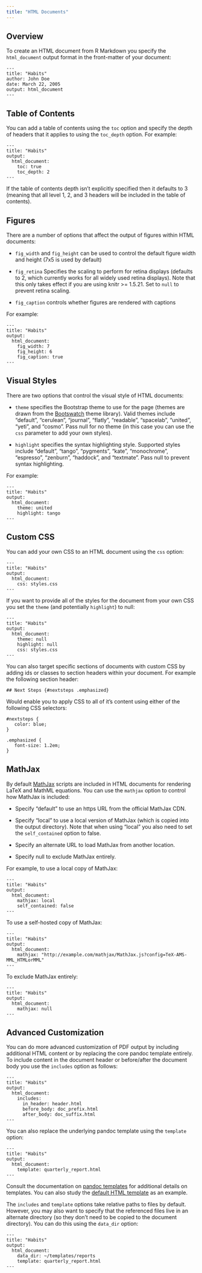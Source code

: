 ```yaml
---
title: "HTML Documents"
---
```


## Overview

To create an HTML document from R Markdown you specify the `html_document` output format in the front-matter of your document:

    ---
    title: "Habits"
    author: John Doe
    date: March 22, 2005
    output: html_document
    ---

## Table of Contents

You can add a table of contents using the `toc` option and specify the depth of headers that it applies to using the `toc_depth` option. For example:

    ---
    title: "Habits"
    output:
      html_document:
        toc: true
        toc_depth: 2
    ---

If the table of contents depth isn't explicitly specified then it defaults to 3 (meaning that all level 1, 2, and 3 headers will be included in the table of contents).

## Figures

There are a number of options that affect the output of figures within HTML documents:

* `fig_width` and  `fig_height` can be used to control the default figure width and height (7x5 is used by default)

* `fig_retina` Specifies the scaling to perform for retina displays (defaults to 2, which currently works for all widely used retina displays). Note that this only takes effect if you are using knitr >= 1.5.21. Set to `null` to prevent retina scaling.

* `fig_caption` controls whether figures are rendered with captions

For example:

    ---
    title: "Habits"
    output:
      html_document:
        fig_width: 7
        fig_height: 6
        fig_caption: true
    ---


## Visual Styles

There are two options that control the visual style of HTML documents:

* `theme` specifies the Bootstrap theme to use for the page (themes are drawn from the [Bootswatch](http://bootswatch.com/) theme library). Valid themes include "default", "cerulean", "journal", "flatly", "readable", "spacelab", "united", "yeti", and "cosmo". Pass null for no theme (in this case you can use the `css` parameter to add your own styles).

* `highlight` specifies the syntax highlighting style. Supported styles include "default", "tango", "pygments", "kate", "monochrome", "espresso", "zenburn", "haddock", and "textmate". Pass null to prevent syntax highlighting.

For example:

    ---
    title: "Habits"
    output:
      html_document:
        theme: united
        highlight: tango
    ---

## Custom CSS

You can add your own CSS to an HTML document using the `css` option:

    ---
    title: "Habits"
    output:
      html_document:
        css: styles.css
    ---

If you want to provide all of the styles for the document from your own CSS you set the `theme` (and potentially `highlight`) to null:

    ---
    title: "Habits"
    output:
      html_document:
        theme: null
        highlight: null
        css: styles.css
    ---

You can also target specific sections of documents with custom CSS by adding ids or classes to section headers within your document. For example the following section
header:

    ## Next Steps {#nextsteps .emphasized}

Would enable you to apply CSS to all of it's content using either of the following CSS selectors:

    #nextsteps {
       color: blue;
    }

    .emphasized {
       font-size: 1.2em;
    }


## MathJax

By default [MathJax](http://www.mathjax.org/) scripts are included in HTML documents for rendering LaTeX and MathML equations. You can use the `mathjax` option to control how MathJax is included:

* Specify "default" to use an https URL from the official MathJax CDN.

* Specify "local" to use a local version of MathJax (which is copied into the output directory). Note that when using "local" you also need to set the `self_contained` option to false.

* Specify an alternate URL to load MathJax from another location.

* Specify null to exclude MathJax entirely.

For example, to use a local copy of MathJax:

    ---
    title: "Habits"
    output:
      html_document:
        mathjax: local
        self_contained: false
    ---

To use a self-hosted copy of MathJax:

    ---
    title: "Habits"
    output:
      html_document:
        mathjax: "http://example.com/mathjax/MathJax.js?config=TeX-AMS-MML_HTMLorMML"
    ---

To exclude MathJax entirely:

    ---
    title: "Habits"
    output:
      html_document:
        mathjax: null
    ---

## Advanced Customization

You can do more advanced customization of PDF output by including additional HTML  content or by replacing the core pandoc template entirely. To include content in the document header or before/after the document body you use the `includes` option as follows:

    ---
    title: "Habits"
    output:
      html_document:
        includes:
          in_header: header.html
          before_body: doc_prefix.html
          after_body: doc_suffix.html
    ---

You can also replace the underlying pandoc template using the `template` option:

    ---
    title: "Habits"
    output:
      html_document:
        template: quarterly_report.html
    ---

Consult the documentation on [pandoc templates](http://johnmacfarlane.net/pandoc/demo/example9/templates.html) for additional details on templates. You can also study the [default HTML template](https://github.com/jgm/pandoc-templates/blob/master/default.html) as an example.

The `includes` and `template` options take relative paths to files by default. However, you may also want to specify that the referenced files live in an alternate directory (so they don't need to be copied to the document directory). You can do this using the `data_dir` option:

    ---
    title: "Habits"
    output:
      html_document:
        data_dir: ~/templates/reports
        template: quarterly_report.html
    ---













